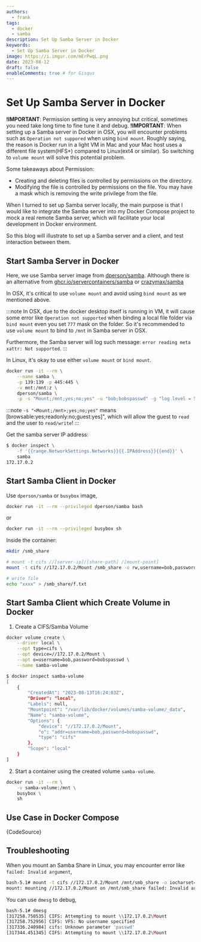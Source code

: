 ```yaml
---
authors:
  - frank
tags:
  - docker
  - samba
description: Set Up Samba Server in Docker
keywords:
  - Set Up Samba Server in Docker
image: https://i.imgur.com/mErPwqL.png
date: 2023-08-12
draft: false
enableComments: true # for Gisqus
---
```


# Set Up Samba Server in Docker

**!IMPORTANT**: Permission setting is very annoying but critical, sometimes you need take long time to fine tune it and debug.
**!IMPORTANT**: When setting up a Samba server in Docker in OSX, you will encounter problems such as `Operation not suppored` when using `bind mount`. Roughly saying, the reason is Docker run in a light VM in Mac and your Mac host uses a different file system(HFS+) compared to Linux(ext4 or similar). So switching to `volume mount` will solve this potential problem.

Some takeaways about Permission:

- Creating and deleting files is controlled by permissions on the directory.
- Modifying the file is controlled by permissions on the file. You may have a mask which is removing the write privilege from the file.

When I turned to set up Samba server locally, the main purpose is that I would like to integrate the Samba server into my Docker Compose project to mock a real remote Samba server, which will facilitate your local development in Docker environment.

So this blog will illustrate to set up a Samba server and a client, and test interaction between them.

## Start Samba Server in Docker

Here, we use Samba server image from [dperson/samba](https://hub.docker.com/r/dperson/samba). Although there is an alternative from [ghcr.io/servercontainers/samba](https://hub.docker.com/r/servercontainers/samba) or [crazymax/samba](https://github.com/crazy-max/docker-samba)

In OSX, it's critical to use `volume mount` and avoid using `bind mount` as we mentioned above.

:::note
In OSX, due to the docker desktop itself is running in VM, it will cause some error like `Operation not supported` when binding a local file folder via `bind mount` even you set `777` mask on the folder. So it's recommended to use `volume mount` to bind to `/mnt` in Samba server in OSX.

Furthermore, the Samba server will log such message: `error reading meta xattr: Not supported`.
:::

In Linux, it's okay to use either `volume mount` or `bind mount`.  

```sh
docker run -it --rm \
    --name samba \
    -p 139:139 -p 445:445 \
    -v mnt:/mnt:z \
    dperson/samba \
    -p -s "Mount;/mnt;yes;no;yes" -u "bob;bobspasswd" -g "log level = 5"
```

:::note
`-s "<Mount;/mnt>;yes;no;yes"` means [browsable:yes;readonly:no;guest:yes]", which will allow the guest to `read` and the user to `read/write`!
:::


Get the samba server IP address:

```sh
$ docker inspect \
    -f '{{range.NetworkSettings.Networks}}{{.IPAddress}}{{end}}' \
    samba
172.17.0.2
```

## Start Samba Client in Docker

Use `dperson/samba` or `busybox` image,

```sh
docker run -it --rm --privileged dperson/samba bash
```

or

```sh
docker run -it --rm --privileged busybox sh
```

Inside the container:

```sh
mkdir /smb_share

# mount -t cifs //[server-ip]/[share-path] /[mount-point]
mount -t cifs //172.17.0.2/Mount /smb_share -o rw,username=bob,password=bobspasswd

# write file
echo "xxxx" > /smb_share/f.txt
```

## Start Samba Client which Create Volume in Docker

1. Create a CIFS/Samba Volume

```sh
docker volume create \
    --driver local \
    --opt type=cifs \
    --opt device=//172.17.0.2/Mount \
    --opt o=username=bob,password=bobspasswd \
    --name samba-volume
```

```sh
$ docker inspect samba-volume
[
    {
        "CreatedAt": "2023-08-13T16:24:03Z",
        "Driver": "local",
        "Labels": null,
        "Mountpoint": "/var/lib/docker/volumes/samba-volume/_data",
        "Name": "samba-volume",
        "Options": {
            "device": "//172.17.0.2/Mount",
            "o": "addr=username=bob,password=bobspasswd",
            "type": "cifs"
        },
        "Scope": "local"
    }
]
```

2. Start a container using the created volume `samba-volume`.

```sh
docker run -it --rm \
    -v samba-volume:/mnt \
    busybox \
    sh
```

## Use Case in Docker Compose


<CodeBlock language="yaml" title="docker-compose-samba.yml">{CodeSource}</CodeBlock>


## Troubleshooting

When you mount an Samba Share in Linux, you may encounter error like `failed: Invalid argument`,

```sh
bash-5.1# mount -t cifs //172.17.0.2/Mount /mnt/smb_share -o iocharset=utf8,rw,vers=1.0
mount: mounting //172.17.0.2/Mount on /mnt/smb_share failed: Invalid argument
```

You can use `dmesg` to debug,

```sh
bash-5.1# dmesg
[317258.750535] CIFS: Attempting to mount \\172.17.0.2\Mount
[317258.752956] CIFS: VFS: No username specified
[317336.240984] cifs: Unknown parameter 'passwd'
[317344.451345] CIFS: Attempting to mount \\172.17.0.2\Mount
```

